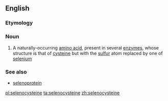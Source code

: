 ==English==

===Etymology===
{{rfe|lang=en}}

===Noun===
{{wikipedia}}
{{en-noun|~}}

# {{label|en|biochemistry}} A naturally-occurring [[amino acid]], present in several [[enzyme]]s, whose structure is that of [[cysteine]] but with the [[sulfur]] atom replaced by one of [[selenium]]

===See also===
* [[selenoprotein]]

[[pl:selenocysteine]]
[[ta:selenocysteine]]
[[zh:selenocysteine]]